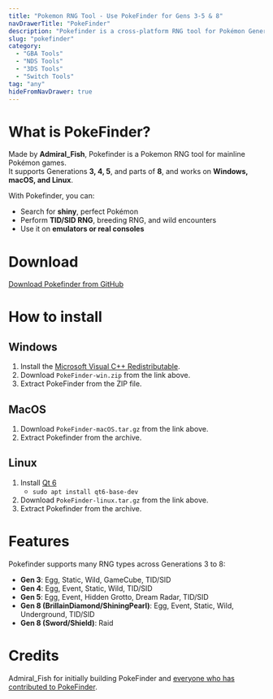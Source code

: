 ```yaml
---
title: "Pokemon RNG Tool - Use PokeFinder for Gens 3-5 & 8"
navDrawerTitle: "PokeFinder"
description: "Pokefinder is a cross-platform RNG tool for Pokémon Generations 3-5 & 8. Supports shiny hunting, TID/SID RNG, breeding, and more. Works for emulators and real hardware."
slug: "pokefinder"
category:
  - "GBA Tools"
  - "NDS Tools"
  - "3DS Tools"
  - "Switch Tools"
tag: "any"
hideFromNavDrawer: true
---
```


# What is PokeFinder?

Made by **Admiral_Fish**, Pokefinder is a Pokemon RNG tool for mainline Pokémon games.  
It supports Generations **3, 4, 5**, and parts of **8**, and works on **Windows, macOS, and Linux**.

With Pokefinder, you can:

- Search for **shiny**, perfect Pokémon
- Perform **TID/SID RNG**, breeding RNG, and wild encounters
- Use it on **emulators or real consoles**

# Download

[Download Pokefinder from GitHub](https://github.com/Admiral-Fish/PokeFinder/releases)

# How to install

## Windows

1. Install the [Microsoft Visual C++ Redistributable](https://learn.microsoft.com/en-us/cpp/windows/latest-supported-vc-redist?view=msvc-170).
2. Download `PokeFinder-win.zip` from the link above.
3. Extract PokeFinder from the ZIP file.

## MacOS

1. Download `PokeFinder-macOS.tar.gz` from the link above.
2. Extract Pokefinder from the archive.

## Linux

1. Install [Qt 6](https://www.qt.io/download)
   - `sudo apt install qt6-base-dev`
2. Download `PokeFinder-linux.tar.gz` from the link above.
3. Extract Pokefinder from the archive.

# Features

Pokefinder supports many RNG types across Generations 3 to 8:

- **Gen 3**: Egg, Static, Wild, GameCube, TID/SID
- **Gen 4**: Egg, Event, Static, Wild, TID/SID
- **Gen 5**: Egg, Event, Hidden Grotto, Dream Radar, TID/SID
- **Gen 8 (BrillainDiamond/ShiningPearl)**: Egg, Event, Static, Wild, Underground, TID/SID
- **Gen 8 (Sword/Shield)**: Raid

# Credits

Admiral_Fish for initially building PokeFinder and [everyone who has contributed to PokeFinder](https://github.com/Admiral-Fish/PokeFinder/graphs/contributors).

